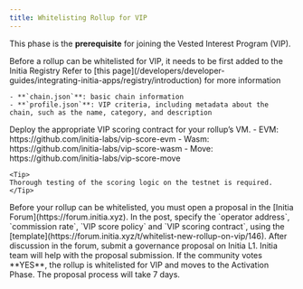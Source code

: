 ```yaml
---
title: Whitelisting Rollup for VIP
---
```


This phase is the **prerequisite** for joining the Vested Interest Program (VIP).

<Steps>
  <Step title="Add your rollup to the Initia Registry">
    Before a rollup can be whitelisted for VIP, it needs to be first added to the Initia Registry
    Refer to [this page](/developers/developer-guides/integrating-initia-apps/registry/introduction) for more information

    - **`chain.json`**: basic chain information
    - **`profile.json`**: VIP criteria, including metadata about the chain, such as the name, category, and description
  </Step>
  <Step title="Deploy the VIP Scoring Contract">
    Deploy the appropriate VIP scoring contract for your rollup’s VM.
      - EVM: https://github.com/initia-labs/vip-score-evm
      - Wasm: https://github.com/initia-labs/vip-score-wasm
      - Move: https://github.com/initia-labs/vip-score-move

    <Tip>
    Thorough testing of the scoring logic on the testnet is required.
    </Tip>
  </Step>
  <Step title="Submit a Proposal">
    Before your rollup can be whitelisted, you must open a proposal in the [Initia Forum](https://forum.initia.xyz). 
    In the post, specify the `operator address`, `commission rate`, `VIP score policy` and `VIP scoring contract`, using the [template](https://forum.initia.xyz/t/whitelist-new-rollup-on-vip/146).
  </Step>
  <Step title="Wait for the L1 Governance vote">
    After discussion in the forum, submit a governance proposal on Initia L1. Initia team will help with the proposal submission.
    If the community votes **YES**, the rollup is whitelisted for VIP and moves to the Activation Phase. The proposal process will take 7 days.
  </Step>
</Steps>